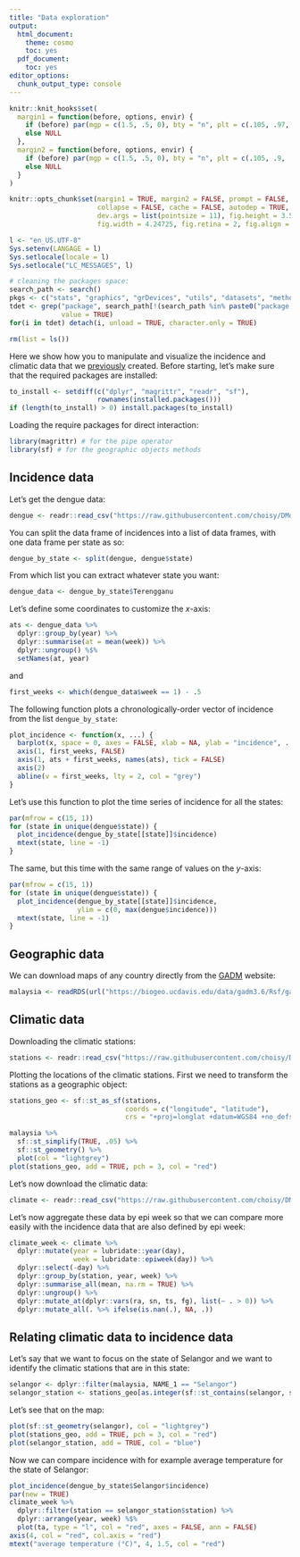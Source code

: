 ```yaml
---
title: "Data exploration"
output:
  html_document:
    theme: cosmo
    toc: yes
  pdf_document:
    toc: yes
editor_options: 
  chunk_output_type: console
---
```


<!--
IMAGES:
Insert them with: ![alt text](image.png)
You can also resize them if needed: convert image.png -resize 50% image.png
If you want to center the image, go through HTML code:
<div style="text-align:center"><img src ="image.png"/></div>

REFERENCES:
For references: Put all the bibTeX references in the file "references.bib"
in the current folder and cite the references as @key or [@key] in the text.
Uncomment the bibliography field in the above header and put a "References"
title wherever you want to display the reference list.
-->

```r
knitr::knit_hooks$set(
  margin1 = function(before, options, envir) {
    if (before) par(mgp = c(1.5, .5, 0), bty = "n", plt = c(.105, .97, .13, .97))
    else NULL
  },
  margin2 = function(before, options, envir) {
    if (before) par(mgp = c(1.5, .5, 0), bty = "n", plt = c(.105, .9, .13, .97))
    else NULL
  }
)

knitr::opts_chunk$set(margin1 = TRUE, margin2 = FALSE, prompt = FALSE, comment = "##",
                      collapse = FALSE, cache = FALSE, autodep = TRUE,
                      dev.args = list(pointsize = 11), fig.height = 3.5,
                      fig.width = 4.24725, fig.retina = 2, fig.align = "center")

l <- "en_US.UTF-8"
Sys.setenv(LANGAGE = l)
Sys.setlocale(locale = l)
Sys.setlocale("LC_MESSAGES", l)

# cleaning the packages space:
search_path <- search()
pkgs <- c("stats", "graphics", "grDevices", "utils", "datasets", "methods", "base")
tdet <- grep("package", search_path[!(search_path %in% paste0("package:", pkgs))],
             value = TRUE)
for(i in tdet) detach(i, unload = TRUE, character.only = TRUE)

rm(list = ls())
```

Here we show how you to manipulate and visualize the incidence and climatic
data that we [previously](https://choisy.github.io/DMo2019/data.html) created.
Before starting, let's make sure that the required packages are installed:

```r
to_install <- setdiff(c("dplyr", "magrittr", "readr", "sf"),
                      rownames(installed.packages()))
if (length(to_install) > 0) install.packages(to_install)
```

Loading the require packages for direct interaction:

```r
library(magrittr) # for the pipe operator
library(sf) # for the geographic objects methods
```

## Incidence data

Let's get the dengue data:

```r
dengue <- readr::read_csv("https://raw.githubusercontent.com/choisy/DMo2019/master/data/dengue.csv")
```

You can split the data frame of incidences into a list of data frames, with one
data frame per state as so:

```r
dengue_by_state <- split(dengue, dengue$state)
```

From which list you can extract whatever state you want:

```r
dengue_data <- dengue_by_state$Terengganu
```

Let's define some coordinates to customize the $x$-axis:

```r
ats <- dengue_data %>%
  dplyr::group_by(year) %>%
  dplyr::summarise(at = mean(week)) %>%
  dplyr::ungroup() %$%
  setNames(at, year) 
```

and

```r
first_weeks <- which(dengue_data$week == 1) - .5
```

The following function plots a chronologically-order vector of incidence from
the list `dengue_by_state`:

```r
plot_incidence <- function(x, ...) {
  barplot(x, space = 0, axes = FALSE, xlab = NA, ylab = "incidence", ...)
  axis(1, first_weeks, FALSE)
  axis(1, ats + first_weeks, names(ats), tick = FALSE)
  axis(2)
  abline(v = first_weeks, lty = 2, col = "grey")
}
```

Let's use this function to plot the time series of incidence for all the states:

```r
par(mfrow = c(15, 1))
for (state in unique(dengue$state)) {
  plot_incidence(dengue_by_state[[state]]$incidence)
  mtext(state, line = -1)
}
```

The same, but this time with the same range of values on the $y$-axis:

```r
par(mfrow = c(15, 1))
for (state in unique(dengue$state)) {
  plot_incidence(dengue_by_state[[state]]$incidence,
                 ylim = c(0, max(dengue$incidence)))
  mtext(state, line = -1)
}
```

## Geographic data

We can download maps of any country directly from the [GADM](https://gadm.org)
website:

```r
malaysia <- readRDS(url("https://biogeo.ucdavis.edu/data/gadm3.6/Rsf/gadm36_MYS_1_sf.rds"))
```

## Climatic data

Downloading the climatic stations:

```r
stations <- readr::read_csv("https://raw.githubusercontent.com/choisy/DMo2019/master/data/climatic%20stations.csv")
```

Plotting the locations of the climatic stations. First we need to transform the
stations as a geographic object:

```r
stations_geo <- sf::st_as_sf(stations,
                             coords = c("longitude", "latitude"),
                             crs = "+proj=longlat +datum=WGS84 +no_defs +ellps=WGS84 +towgs84=0,0,0")
```


```r
malaysia %>%
  sf::st_simplify(TRUE, .05) %>% 
  sf::st_geometry() %>% 
  plot(col = "lightgrey")
plot(stations_geo, add = TRUE, pch = 3, col = "red")
```

Let's now download the climatic data:

```r
climate <- readr::read_csv("https://raw.githubusercontent.com/choisy/DMo2019/master/data/climate.csv")
```

Let's now aggregate these data by epi week so that we can compare more easily
with the incidence data that are also defined by epi week:

```r
climate_week <- climate %>%
  dplyr::mutate(year = lubridate::year(day),
                week = lubridate::epiweek(day)) %>% 
  dplyr::select(-day) %>% 
  dplyr::group_by(station, year, week) %>%
  dplyr::summarise_all(mean, na.rm = TRUE) %>% 
  dplyr::ungroup() %>% 
  dplyr::mutate_at(dplyr::vars(ra, sn, ts, fg), list(~ . > 0)) %>% 
  dplyr::mutate_all(. %>% ifelse(is.nan(.), NA, .))
```

## Relating climatic data to incidence data

Let's say that we want to focus on the state of Selangor and we want to identify
the climatic stations that are in this state:

```r
selangor <- dplyr::filter(malaysia, NAME_1 == "Selangor")
selangor_station <- stations_geo[as.integer(sf::st_contains(selangor, stations_geo)), ]
```

Let's see that on the map:

```r
plot(sf::st_geometry(selangor), col = "lightgrey")
plot(stations_geo, add = TRUE, pch = 3, col = "red")
plot(selangor_station, add = TRUE, col = "blue")
```

Now we can compare incidence with for example average temperature for the state
of Selangor:

```r
plot_incidence(dengue_by_state$Selangor$incidence)
par(new = TRUE)
climate_week %>%
  dplyr::filter(station == selangor_station$station) %>%
  dplyr::arrange(year, week) %$%
  plot(ta, type = "l", col = "red", axes = FALSE, ann = FALSE)
axis(4, col = "red", col.axis = "red")
mtext("average temperature (°C)", 4, 1.5, col = "red")
```

